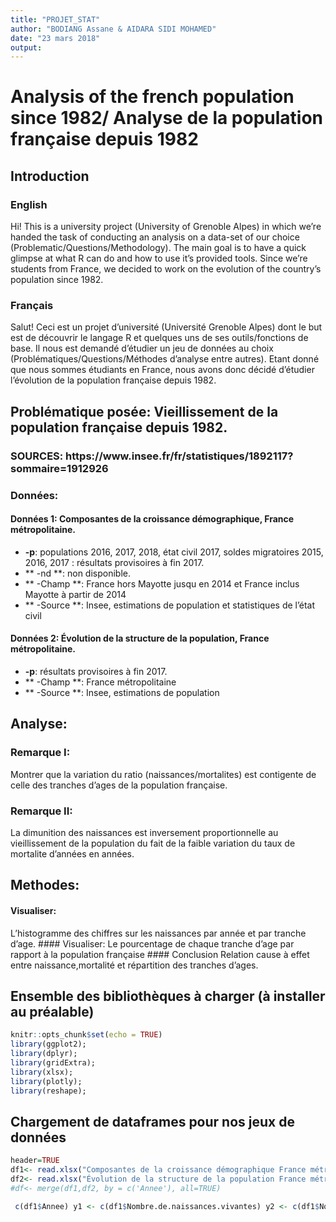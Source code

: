 ---
title: "PROJET_STAT"
author: "BODIANG Assane & AIDARA SIDI MOHAMED"
date: "23 mars 2018"
output:
---

# Analysis of the french population since 1982/ Analyse de la population française depuis 1982

## Introduction

### English
Hi! This is a university project (University of Grenoble Alpes) in which we're handed the task of conducting an analysis on a data-set of our choice (Problematic/Questions/Methodology). The main goal is to have a quick glimpse at what R can do and how to use it's provided tools.
Since we're students from France, we decided to work on the evolution of the country's population since 1982.

### Français
Salut! Ceci est un projet d'université (Université Grenoble Alpes) dont le but est de découvrir le langage R et quelques uns de ses outils/fonctions de base. Il nous est demandé d'étudier un jeu de données au choix (Problématiques/Questions/Méthodes d'analyse entre autres).
Etant donné que nous sommes étudiants en France, nous avons donc décidé d'étudier l'évolution de la population française depuis 1982.

## Problématique posée: Vieillissement de la population française depuis 1982.

### SOURCES: https://www.insee.fr/fr/statistiques/1892117?sommaire=1912926

### Données:

#### Données 1: Composantes de la croissance démographique, France métropolitaine.
* **-p**: populations 2016, 2017, 2018, état civil 2017, soldes migratoires 2015, 2016, 2017 : résultats provisoires à fin 2017.
* ** -nd **: non disponible.
* ** -Champ **: France hors Mayotte jusqu en 2014 et France inclus Mayotte à partir de 2014
* ** -Source **: Insee, estimations de population et statistiques de l'état civil
    
#### Données 2: Évolution de la structure de la population, France métropolitaine.
* **-p**: résultats provisoires à fin 2017.
* ** -Champ **: France métropolitaine
* ** -Source **: Insee, estimations de population
	 
## Analyse:

### Remarque I: 
Montrer que la variation du ratio (naissances/mortalites) est contigente de celle des tranches d'ages de la population française.

### Remarque II: 
La dimunition des naissances est inversement proportionnelle au vieillissement de la population du fait de la faible variation du taux de mortalite d'années en années.
  
## Methodes:
#### Visualiser:
L'histogramme des chiffres sur les naissances par année et par tranche d'age.
#### Visualiser:
Le pourcentage de chaque tranche d'age par rapport à la population  française
#### Conclusion
Relation cause à effet entre naissance,mortalité et répartition des tranches d'ages.


## Ensemble des bibliothèques à charger (à installer au préalable)
```{r setup, include=FALSE}
knitr::opts_chunk$set(echo = TRUE)
library(ggplot2);
library(dplyr);
library(gridExtra);
library(xlsx);
library(plotly);
library(reshape);
```

## Chargement de dataframes pour nos jeux de données
```{r}
header=TRUE
df1<- read.xlsx("Composantes de la croissance démographique France métropolitaine.xls",1)
df2<- read.xlsx("Évolution de la structure de la population France métropolitaine.xls",1)
#df<- merge(df1,df2, by = c('Annee'), all=TRUE)
```




```{r}
 c(df1$Annee) y1 <- c(df1$Nombre.de.naissances.vivantes) y2 <- c(df1$Nombre.de.deces) data <- data.frame(x, y1, y2) plot_ly(data, x = ~x, y = ~y1, type = 'bar', name = 'Nombre de naissances', marker = list(color = 'rgb(49,130,189)')) %>% add_trace(y = ~y2, name = 'Nombre de décès', marker = list(color = 'rgb(204,204,204)'))%>% layout(xaxis = list(title = "", tickangle = -45), yaxis = list(title = ""), margin = list(b = 100), barmode = 'group')
```
